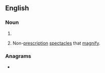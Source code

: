 ==English==

===Noun===
{{head|en|noun plural form}}

# {{plural of|cheater|lang=en}}
# {{lb|en|informal|plurale tantum}} Non-[[prescription]] [[spectacles]] that [[magnify]].

===Anagrams===
* {{anagrams|en|Cheaster|hectares|reachest|recheats|teachers}}